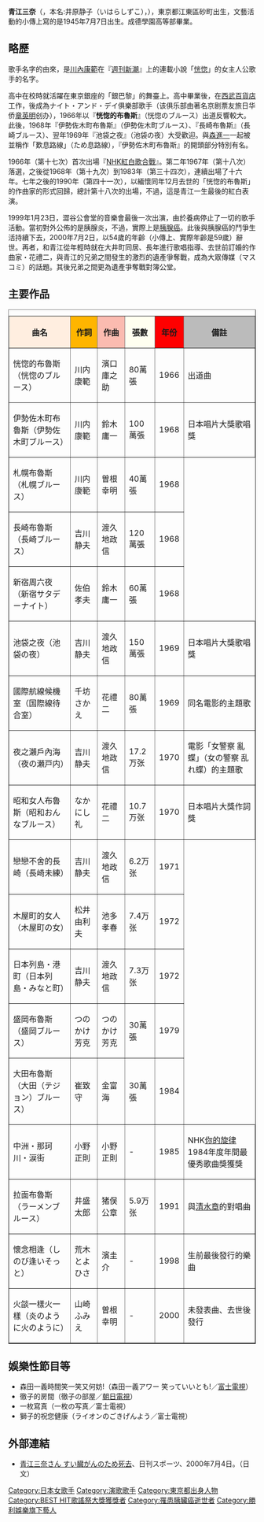 {{Link style|time=2015-12-11T04:12:01+00:00}}
{{藝人
|姓名 = 青江三奈
|類型 = 女歌手
|圖片 = 
|圖片簡介 = 
|原名 = 井原静子
|英文名 = Mina Aoe
|暱稱 =
|出生日期 = 1941年5月7日
|逝世日期 = {{death_date_and_age|2000|7|2|1941|5|7}}
|出生地點 = {{EOJ}}[[東京都|東京都]][[江東區_(東京都)|江東區]]
|音樂類型 = [[日本歌謠曲|歌謠曲]]、[[爵士樂|爵士樂]]
|職業 = [[歌手|歌手]]
|唱片公司 = [[:ja:ビクターエンタテインメント|Victor娛樂]]
|網站 =
}}
{{japanese|japanese=青江三奈|kana=あおえ みな|romaji=Aoe Mina}}
'''青江三奈'''（{{lang|ja|あおえ みな}}，本名:井原静子（いはらしずこ），{{bd|1941年|5月7日|2000年|7月2日|Aoe Mina}}），東京都江東區砂町出生，文藝活動的小傳上寫的是1945年7月7日出生。成德學園高等部畢業。

== 略歷 ==
歌手名字的由來，是[[川內康範|川內康範]]在『[[週刊新潮|週刊新潮]]』上的連載小說「[[恍惚|恍惚]]」的女主人公歌手的名字。

高中在校時就活躍在東京銀座的「銀巴黎」的舞臺上。高中畢業後，在[[西武百貨店|西武百貨店]]工作，後成為ナイト・アンド・デイ俱樂部歌手（该俱乐部由著名京剧票友旅日华侨[[章英明|章英明]]创办），1966年以『'''恍惚的布魯斯'''』（恍惚のブルース）出道反響較大。此後，1968年『伊勢佐木町布魯斯』（伊勢佐木町ブルース）、『長崎布魯斯』（長崎ブルース）、翌年1969年『池袋之夜』（池袋の夜）大受歡迎。與[[森進一|森進一]]一起被並稱作「歎息路線」（ため息路線），『伊勢佐木町布魯斯』的開頭部分特別有名。

1966年（第十七次）首次出場『[[NHK紅白歌合戰|NHK紅白歌合戰]]』。第二年1967年（第十八次）落選，之後從1968年（第十九次）到1983年（第三十四次），連續出場了十六年。七年之後的1990年（第四十一次），以緬懷同年12月去世的「恍惚的布魯斯」的作曲家{{link-ja|浜口庫之助|浜口庫之助}}的形式回歸，總計第十八次的出場，不過，這是青江一生最後的紅白表演。

1999年1月23日，澀谷公會堂的音樂會最後一次出演，由於養病停止了一切的歌手活動。當初對外公佈的是胰腺炎，不過，實際上是[[胰腺癌|胰腺癌]]。此後與胰腺癌的鬥爭生活持續下去，2000年7月2日，以54歲的年齡（小傳上、實際年齡是59歲）辭世。再者，和青江從年輕時就在大井町同居、長年進行歌唱指導、去世前訂婚的作曲家・花禮二，與青江的兄弟之間發生的激烈的遺產爭奪戰，成為大眾傳媒（マスコミ）的話題。其後兄弟之間更為遺產爭奪戰對簿公堂。

== 主要作品 ==
<table border="1" cellpadding="2" cellspacing="0">
<caption></caption>
<tr><th bgcolor=#ffeeeee>曲名<th bgcolor=#ffb5>作詞<th bgcolor=#fbbbb>作曲<th bgcolor=#fffffff>張數<th bgcolor=#ffkkkk>年份<th bgcolor=#bbbbbb>備註
<tr><td>恍惚的布魯斯（恍惚のブルース）<td>川内康範<td>濱口庫之助<td>80萬張<td>1966<td>出道曲
<tr><td>伊勢佐木町布魯斯（伊勢佐木町ブルース）<td>川内康範<td>鈴木庸一<td>100萬張<td>1968<td>日本唱片大獎歌唱獎
<tr><td>札幌布魯斯（札幌ブルース）<td>川内康範<td>曽根幸明<td>40萬張<td>1968
<tr><td>長崎布魯斯（長崎ブルース）<td>吉川静夫<td>渡久地政信<td>120萬張<td>1968
<tr><td>新宿周六夜（新宿サタデーナイト）<td>佐伯孝夫<td>鈴木庸一<td>60萬張<td>1968
<tr><td>池袋之夜（池袋の夜）<td>吉川静夫<td>渡久地政信<td>150萬張<td>1969<td>日本唱片大獎歌唱獎
<tr><td>國際航線候機室（国際線待合室）<td>千坊さかえ<td>花禮二<td>80萬張<td>1969<td>同名電影的主題歌
<tr><td>夜之瀨戶內海（夜の瀬戸内）<td>吉川静夫<td>渡久地政信<td>17.2万张<td>1970<td>電影「女警察 亂蝶」（女の警察 乱れ蝶）的主題歌
<tr><td>昭和女人布魯斯（昭和おんなブルース）<td>なかにし礼<td>花禮二<td>10.7万张<td>1970<td>日本唱片大獎作詞獎
<tr><td>戀戀不舍的長崎（長崎未練）<td>吉川静夫<td>渡久地政信<td>6.2万张<td>1971
<tr><td>木屋町的女人（木屋町の女）<td>松井由利夫<td>池多孝春<td>7.4万张<td>1972
<tr><td>日本列島・港町（日本列島・みなと町）<td>吉川静夫<td>渡久地政信<td>7.3万张<td>1972
<tr><td>盛岡布魯斯（盛岡ブルース）<td>つのかけ芳克<td>つのかけ芳克<td>30萬張<td>1979
<tr><td>大田布魯斯（大田（テジョン）ブルース）<td>崔致守<td>金富海<td>30萬張<td>1984
<tr><td>中洲・那珂川・涙街<td>小野正則<td>小野正則<td>-<td>1985<td>NHK[[:ja:あなたのメロディー|你的旋律]]<br />1984年度年間最優秀歌曲獎獲獎
<tr><td>拉面布魯斯（ラーメンブルース）<td>井盛太郎<td>猪俣公章<td>5.9万张<td>1991<td>與[[:ja:清水アキラ|清水章]]的對唱曲
<tr><td>懷念相逢（しのび逢いそっと）<td>荒木とよひさ<td>濱圭介<td>-<td>1998<td>生前最後發行的樂曲
<tr><td>火燄一樣火一樣（炎のように火のように）<td>山崎ふみえ<td>曽根幸明<td>-<td>2000<td>未發表曲、去世後發行
</table>

== 娛樂性節目等 ==
*森田一義時間笑一笑又何妨!（森田一義アワー 笑っていいとも!／[[富士電視|富士電視]]）
*徹子的房間（徹子の部屋／[[朝日電視|朝日電視]]）
*一枚寫真（一枚の写真／富士電視）
*獅子的祝您健康（ライオンのごきげんよう／富士電視）

== 外部連結 ==
* [https://web.archive.org/web/20080606005736/http://www.nikkansports.com/jinji/2000/seikyo000704.html 青江三奈さん すい臓がんのため死去]、日刊スポーツ、2000年7月4日。（日文）

{{BEST HIT歌謠祭大獎}}
{{DEFAULTSORT:Aoe Mina}}
[[Category:日本女歌手|Category:日本女歌手]]
[[Category:演歌歌手|Category:演歌歌手]]
[[Category:東京都出身人物|Category:東京都出身人物]]
[[Category:BEST_HIT歌謠祭大獎獲獎者|Category:BEST HIT歌謠祭大獎獲獎者]]
[[Category:罹患胰臟癌逝世者|Category:罹患胰臟癌逝世者]]
[[Category:勝利娛樂旗下藝人|Category:勝利娛樂旗下藝人]]